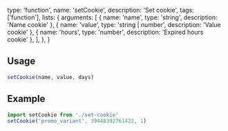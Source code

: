   type: 'function',
  name: 'setCookie',
  description: 'Set cookie',
  tags: ['function'],
  lists: {
    arguments: [
      { name: 'name', type: 'string', description: 'Name cookie' },
      { name: 'value', type: 'string | number', description: 'Value cookie' },
      { name: 'hours', type: 'number', description: 'Expired hours cookie' },
    ],
  },
}

## Usage

```js
setCookie(name, value, days)
```

## Example

```js
import setCookie from './set-cookie'
setCookie('promo_variant', 39448392761422, 1)
```

